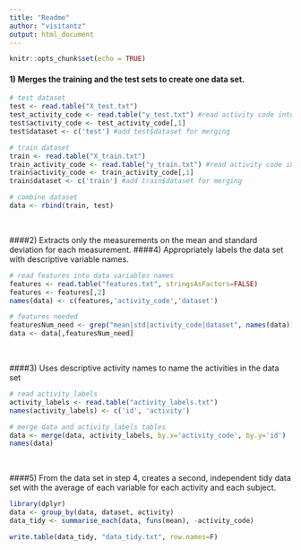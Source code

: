 ```yaml
---
title: "Readme"
author: "visitantz"
output: html_document
---
```


```r
knitr::opts_chunk$set(echo = TRUE)
```


#### 1) Merges the training and the test sets to create one data set.

```r
# test dataset
test <- read.table("X_test.txt")
test_activity_code <- read.table("y_test.txt") #read activity code into test$activity_code
test$activity_code <- test_activity_code[,1]
test$dataset <- c('test') #add test$dataset for merging

# train dataset
train <- read.table("X_train.txt")
train_activity_code <- read.table("y_train.txt") #read activity code into train$activity_code
train$activity_code <- train_activity_code[,1]
train$dataset <- c('train') #add train$dataset for merging

# combine dataset
data <- rbind(train, test)
```
<br>

####2) Extracts only the measurements on the mean and standard deviation for each measurement.
####4) Appropriately labels the data set with descriptive variable names.

```r
# read features into data variables names
features <- read.table("features.txt", stringsAsFactors=FALSE)
features <- features[,2]
names(data) <- c(features,'activity_code','dataset')

# features needed
featuresNum_need <- grep("mean|std|activity_code|dataset", names(data))
data <- data[,featuresNum_need]
```

<br>

####3) Uses descriptive activity names to name the activities in the data set
```r
# read activity_labels
activity_labels <- read.table("activity_labels.txt")
names(activity_labels) <- c('id', 'activity')

# merge data and activity_labels tables
data <- merge(data, activity_labels, by.x='activity_code', by.y='id')
names(data)
```
<br>

####5) From the data set in step 4, creates a second, independent tidy data set with the average of each variable for each activity and each subject.
```r
library(dplyr)
data <- group_by(data, dataset, activity)
data_tidy <- summarise_each(data, funs(mean), -activity_code)

write.table(data_tidy, "data_tidy.txt", row.names=F)         
```     
       
